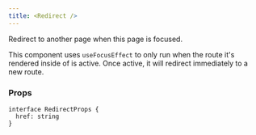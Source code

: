 ```yaml
---
title: <Redirect />
---
```


Redirect to another page when this page is focused.

This component uses `useFocusEffect` to only run when the route it's rendered inside of is active. Once active, it will redirect immediately to a new route.

### Props

```
interface RedirectProps {
  href: string
}
```
